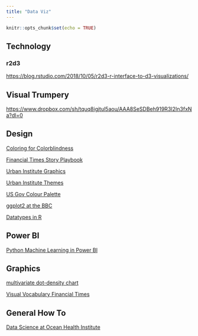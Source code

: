 ```yaml
---
title: "Data Viz"
---
```


```r
knitr::opts_chunk$set(echo = TRUE)
```

## Technology

### r2d3

<https://blog.rstudio.com/2018/10/05/r2d3-r-interface-to-d3-visualizations/>

## Visual Trumpery

<https://www.dropbox.com/sh/tquq8igjtul5aou/AAA8SeSDBeh919R3I2In3fxNa?dl=0>

## Design

[Coloring for Colorblindness](https://davidmathlogic.com/colorblind/#%23D8BD1B-%231E88E5-%23A09C9C-%231E004D)

[Financial Times Story Playbook](https://github.com/ft-interactive/story-playbook/blob/master/README.md)

[Urban Institute Graphics](https://ui-research.github.io/r-at-urban/graphics-guide.html)

[Urban Institute Themes](https://github.com/UI-Research/urbnthemes)

[US Gov Colour Palette](https://designsystem.digital.gov/design-tokens/color/overview/)

[ggplot2 at the BBC](https://medium.com/bbc-visual-and-data-journalism/how-the-bbc-visual-and-data-journalism-team-works-with-graphics-in-r-ed0b35693535)

[Datatypes in R](https://www.trafforddatalab.io/graphics_companion/index.html#deviation)

## Power BI

[Python Machine Learning in Power BI](https://www.absentdata.com/power-bi/python-machine-learning-in-power-bi/)

## Graphics

[multivariate dot-density chart](https://www.cultureofinsight.com/blog/2018/05/02/2018-04-08-multivariate-dot-density-maps-in-r-with-sf-ggplot2/)

[Visual Vocabulary Financial Times](https://github.com/ft-interactive/chart-doctor/blob/master/visual-vocabulary/README.md)

## General How To

[Data Science at Ocean Health Institute](https://github.com/ohi-science)
